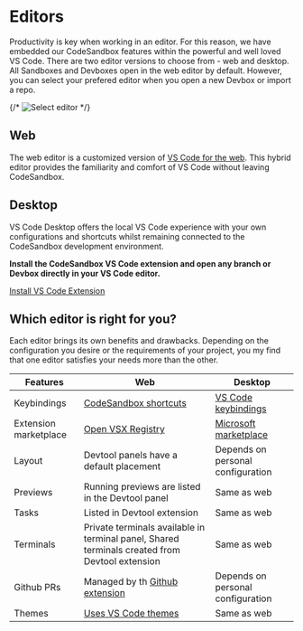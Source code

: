 

# Editors

Productivity is key when working in an editor. For this reason, we have embedded our CodeSandbox features within the powerful and well loved VS Code. 
There are two editor versions to choose from - web and desktop. All Sandboxes and Devboxes open in the web editor by default. However, you can select your prefered editor when you open a new Devbox or import a repo. 

{/* ![Select editor](../images/editor-select-create.png) */}

## Web
The web editor is a customized version of [VS Code for the web](https://code.visualstudio.com/docs/editor/vscode-web). This hybrid editor provides the familiarity and comfort of VS Code without leaving CodeSandbox. 

## Desktop
VS Code Desktop offers the local VS Code experience with your own configurations and shortcuts whilst remaining connected to the CodeSandbox development environment.

**Install the CodeSandbox VS Code extension and open any branch or Devbox directly in your VS Code editor.** 

[Install VS Code Extension](https://marketplace.visualstudio.com/items?itemName=CodeSandbox-io.codesandbox-projects)

## Which editor is right for you?
Each editor brings its own benefits and drawbacks. Depending on the configuration you desire or the requirements of your project, you my find that one editor satisfies your needs more than the other. 

| Features | Web | Desktop |
| -------- | -------- | -------- |
| Keybindings | [CodeSandbox shortcuts](web/shortcuts) | [VS Code keybindings](https://code.visualstudio.com/docs/getstarted/keybindings) |
| Extension marketplace | [Open VSX Registry](https://open-vsx.org/) | [Microsoft marketplace](https://marketplace.visualstudio.com/vscode) |
| Layout | Devtool panels have a default placement | Depends on personal configuration |
| Previews | Running previews are listed in the Devtool panel | Same as web |
| Tasks | Listed in Devtool extension | Same as web |
| Terminals | Private terminals available in terminal panel, Shared terminals created from Devtool extension | Same as web |
| Github PRs | Managed by th [Github extension](https://marketplace.visualstudio.com/items?itemName=GitHub.vscode-pull-request-github) | Depends on personal configuration |
| Themes | [Uses VS Code themes](https://code.visualstudio.com/docs/getstarted/themes) | Same as web |


